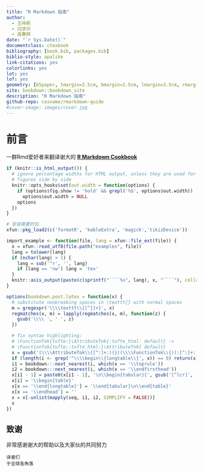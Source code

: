 ```yaml
--- 
title: "R Markdown 指南"
author: 
  - 王祎帆
  - 闫求识
  - 高春辉
date: "`r Sys.Date()`"
documentclass: ctexbook
bibliography: [book.bib, packages.bib]
biblio-style: apalike
link-citations: yes
colorlinks: yes
lot: yes
lof: yes
geometry: [b5paper, tmargin=2.5cm, bmargin=2.5cm, lmargin=3.5cm, rmargin=2.5cm]
site: bookdown::bookdown_site
description: "R Markdown 指南"
github-repo: cosname/rmarkdown-guide
#cover-image: images/cover.jpg
---
```


# 前言 {-}

一群Rmd爱好者来翻译谢大的 [**R Markdown Cookbook**](https://bookdown.org/yihui/rmarkdown-cookbook/)

```r
if (knitr::is_html_output()) {
  # ignore percentage widths for HTML output, unless they are used for multiple
  # figures side by side
  knitr::opts_hooks$set(out.width = function(options) {
    if (options$fig.show != 'hold' && grepl('%$', options$out.width))
      options$out.width = NULL
    options
  })
}

# 安装需要的包
xfun::pkg_load2(c('formatR', 'kableExtra', 'magick','tikizDevice'))

import_example <- function(file, lang = xfun::file_ext(file)) {
  x = xfun::read_utf8(file.path("examples", file))
  lang = tolower(lang)
  if (nchar(lang) > 1) {
    lang = sub('^r', '', lang)
    if (lang == 'nw') lang = 'tex'
  }
  knitr::asis_output(paste(c(sprintf("````%s", lang), x, "````"), collapse = '\n'))
}

options(bookdown.post.latex = function(x) {
  # substitute nonbreaking spaces in \texttt{} with normal spaces
  m = gregexpr('\\\\texttt\\{[^}]+}', x)
  regmatches(x, m) = lapply(regmatches(x, m), function(z) {
    gsub('\\\\ ', ' ', z)
  })

  # fix syntax highlighting:
  # \FunctionTok{tufte:}\AttributeTok{:tufte_html: default} ->
  # \FunctionTok{tufte::tufte_html:}\AttributeTok{ default}
  x = gsub('(\\\\AttributeTok\\{[^:]+:)(})(\\\\FunctionTok\\{)(:[^:]+:)', '\\1\\4\\2\\3', x)
  if (length(i <- grep('^\\\\begin\\{longtable\\}', x)) == 0) return(x)
  i1 = bookdown:::next_nearest(i, which(x == '\\toprule'))
  i2 = bookdown:::next_nearest(i, which(x == '\\endfirsthead'))
  x[i1 - 1] = paste0(x[i1 - 1], '\n\\begin{tabular}{', gsub('[^lcr]', '', gsub('.*\\[]', '', x[i])), '}')
  x[i] = '\\begin{table}'
  x[x == '\\end{longtable}'] = '\\end{tabular}\n\\end{table}'
  x[x == '\\endhead'] = ''
  x = x[-unlist(mapply(seq, i1, i2, SIMPLIFY = FALSE))]
  x
})
```

## 致谢 {-}

非常感谢谢大的帮助以及大家伙的共同努力

```block2
译者们  
于全球各角落
```
